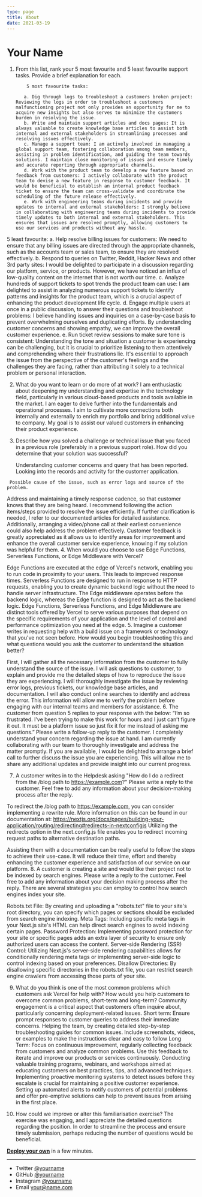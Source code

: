 ```yaml
---
type: page
title: About
date: 2021-03-19
---
```


# Your Name

1. From this list, rank your 5 most favourite and 5 least favourite support tasks. Provide a
      brief explanation for each.

           5 most favourite tasks:

          a. Dig through logs to troubleshoot a customers broken project: Reviewing the logs in order to troubleshoot a customers malfunctioning project not only provides an opportunity for me to acquire new insights but also serves to minimize the customers burden in resolving the issue.
          b. Write and maintain support articles and docs pages: It is always valuable to create knowledge base articles to assist both internal and external stakeholders in streamlining processes and resolving issues effectively.
          c. Manage a support team: I am actively involved in managing a global support team, fostering collaboration among team members, assisting in problem identification, and guiding the team towards solutions. I maintain close monitoring of issues and ensure timely and accurate reporting through appropriate channels.
          d. Work with the product team to develop a new feature based on feedback from customers: I actively collaborate with the product team to devise a new feature in response to customer feedback. It would be beneficial to establish an internal product feedback ticket to ensure the team can cross-validate and coordinate the scheduling of the future release effectively.
          e. Work with engineering teams during incidents and provide updates to internal and external stakeholders: I strongly believe in collaborating with engineering teams during incidents to provide timely updates to both internal and external stakeholders. This ensures that issues are resolved promptly, allowing customers to use our services and products without any hassle.

5 least favourite:
 a. Help resolve billing issues for customers: We need to ensure that any billing issues are directed through the appropriate channels, such as the accounts team or sales team, to ensure they are resolved effectively.
 b. Respond to queries on Twitter, Reddit, Hacker News and other 3rd party sites: I would be delighted to participate in a discussion regarding our platform, service, or products. However, we have noticed an influx of low-quality content on the internet that is not worth our time.
c. Analyze hundreds of support tickets to spot trends the product team can use: I am delighted to assist in analyzing numerous support tickets to identify patterns and insights for the product team, which is a crucial aspect of enhancing the product development life cycle.
d. Engage multiple users at once in a public discussion, to answer their questions and troubleshoot problems:  I believe handling issues and inquiries on a case-by-case basis to prevent overwhelming ourselves and duplicating efforts. By understanding customer concerns and showing empathy, we can improve the overall customer experience.
e. Run ticket review sessions to make sure tone is consistent: Understanding the tone and situation a customer is experiencing can be challenging, but it is crucial to prioritize listening to them attentively and comprehending where their frustrations lie. It's essential to approach the issue from the perspective of the customer's feelings and the challenges they are facing, rather than attributing it solely to a technical problem or personal interaction.
   
  2. What do you want to learn or do more of at work?
   I am enthusiastic about deepening my understanding and expertise in the technology field, particularly in various cloud-based products and tools available in the market. I am eager to delve further into the fundamentals and operational processes.
  I aim to cultivate more connections both internally and externally to enrich my portfolio and bring additional value to company. My goal is to assist our valued customers in enhancing their product experience.
  
   3. Describe how you solved a challenge or technical issue that you faced in a previous role (preferably in a previous support role). How did you determine that your solution was successful?
   
      Understanding customer concerns and query that has been reported.
     Looking into the records and activity for the customer application.
      
     Possible cause of the issue, such as error logs and source of the problem.
 Address and maintaining a timely response cadence, so that customer knows that they are being heard.
  I recommend following the action items/steps provided to resolve the issue efficiently. If further clarification is needed, I refer to our documented articles for detailed assistance. Additionally, arranging a video/phone call at their earliest convenience could also help address the problem effectively. Customer feedback is greatly appreciated as it allows us to identify areas for improvement and enhance the overall customer service experience, knowing if my solution was helpful for them.
   4. When would you choose to use Edge Functions, Serverless Functions, or Edge
      Middleware with Vercel?
   
  Edge Functions are executed at the edge of Vercel's network, enabling you to run code in proximity to your users. This leads to improved response times.
   Serverless Functions are designed to run in response to HTTP requests, enabling you to create dynamic backend logic without the need to handle server infrastructure.
 The Edge middleware operates before the backend logic, whereas the Edge function is designed to act as the backend logic.
   Edge Functions, Serverless Functions, and Edge Middleware are distinct tools offered by Vercel to serve various purposes that depend on the specific requirements of your application and the level of control and performance optimization you need at the edge.
   5. Imagine a customer writes in requesting help with a build issue on a framework or
      technology that you've not seen before. How would you begin troubleshooting this and
      what questions would you ask the customer to understand the situation better?
   
  First, I will gather all the necessary information from the customer to fully understand the source of the issue.
  I will ask questions to customer, to explain and provide me the detailed steps of how to reproduce the issue they are experiencing.
   I will thoroughly investigate the issue by reviewing error logs, previous tickets, our knowledge base articles, and documentation. I will also conduct online searches to identify and address the error.
   This information will allow me to verify the problem before engaging with our internal teams and members for assistance. 
   6. The customer from question 5 replies to your response with the below:
      “I’m so frustrated. I’ve been trying to make this work for hours and I just can’t figure it
      out. It must be a platform issue so just fix it for me instead of asking me questions.”
      Please write a follow-up reply to the customer.
I completely understand your concern regarding the issue at hand. I am currently collaborating with our team to thoroughly investigate and address the matter promptly.
      If you are available, I would be delighted to arrange a brief call to further discuss the issue you are experiencing. This will allow me to share any additional updates and provide insight into our current progress.
   
   7. A customer writes in to the Helpdesk asking "How do I do a redirect from the /blog
      path to https://example.com?" Please write a reply to the customer. Feel free to add any
      information about your decision-making process after the reply.
 
To redirect the /blog path to https://example.com, you can consider implementing a rewrite rule. More information on this can be found in our documentation at:  https://nextjs.org/docs/pages/building-your-application/routing/redirecting#redirects-in-nextconfigjs
Utilizing the redirects option in the next.config.js file enables you to redirect incoming request paths to alternative destination paths.
        
 Assisting them with a documentation can be really useful to follow the steps to achieve their use-case. It will reduce their time, effort and thereby enhancing the customer experience and satisfaction of our service on our platform.
   8. A customer is creating a site and would like their project not to be indexed by search
      engines. Please write a reply to the customer. Feel free to add any information about
      your decision making process after the reply.
There are several strategies you can employ to control how search engines index your site.
     
 Robots.txt File: By creating and uploading a "robots.txt" file to your site's root directory, you can specify which pages or sections should be excluded from search engine indexing.
 Meta Tags: Including specific meta tags in your Next.js site's HTML can help direct search engines to avoid indexing certain pages.
 Password Protection: Implementing password protection for your site or specific pages adds an extra layer of security to ensure only authorized users can access the content.
 Server-side Rendering (SSR) Control: Utilizing Next.js's server-side rendering capabilities allows for conditionally rendering meta tags or implementing server-side logic to control indexing based on your preferences.
 Disallow Directories: By disallowing specific directories in the robots.txt file, you can restrict search engine crawlers from accessing those parts of your site.
        
   
  9. What do you think is one of the most common problems which customers ask Vercel for
      help with? How would you help customers to overcome common problems, short-term
      and long-term?
Community engagement is a critical aspect that customers often inquire about, particularly concerning deployment-related issues.
Short term:
Ensure prompt responses to customer queries to address their immediate concerns.
Helping the team, by creating detailed step-by-step troubleshooting guides for common issues. Include screenshots, videos, or examples to make the instructions clear and easy to follow
Long Term:
Focus on continuous improvement, regularly collecting feedback from customers and analyze common problems. Use this feedback to iterate and improve our products or services continuously.
Conducting valuable training programs, webinars, and workshops aimed at educating customers on best practices, tips, and advanced techniques.   
Implementing proactive monitoring systems to detect issues before they escalate is crucial for maintaining a positive customer experience. Setting up automated alerts to notify customers of potential problems and offer pre-emptive solutions can help to prevent issues from arising in the first place. 
   

10. How could we improve or alter this familiarisation exercise?
The exercise was engaging, and I appreciate the detailed questions regarding the position. In order to streamline the process and ensure timely submission, perhaps reducing the number of questions would be beneficial.



[**Deploy your own**](https://vercel.com/new/clone?demo-title=Portfolio+Starter+Kit&demo-description=Easily+create+a+portfolio+with+Next.js+and+Markdown.&demo-url=https%3A%2F%2Fdemo.vercel.blog%2F&demo-image=%2F%2Fimages.ctfassets.net%2Fe5382hct74si%2F2aC4eHLrOKmT4fnLfoNGK2%2F14b1e6bbe598ec023ffe85001d31e634%2FCleanShot_2022-04-11_at_23.12.01.png&project-name=Portfolio+Starter+Kit&repository-name=portfolio-starter-kit&repository-url=https%3A%2F%2Fgithub.com%2Fvercel%2Fnextjs-portfolio-starter&from=templates&skippable-integrations=1&teamCreateStatus=hidden) in a few minutes.

---

- Twitter [@yourname](https://twitter.com/yourname)
- GitHub [@yourname](https://github.com/yourname)
- Instagram [@yourname](https://instagram.com/yourname)
- Email your@name.com
